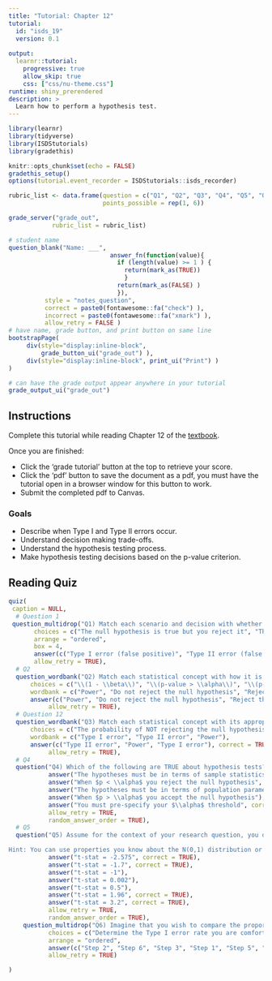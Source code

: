 ```yaml
---
title: "Tutorial: Chapter 12"
tutorial:
  id: "isds_19"
  version: 0.1
  
output:
  learnr::tutorial:
    progressive: true
    allow_skip: true
    css: ["css/nu-theme.css"]
runtime: shiny_prerendered
description: >
  Learn how to perform a hypothesis test.
---
```


```r
library(learnr)
library(tidyverse)
library(ISDStutorials)
library(gradethis)

knitr::opts_chunk$set(echo = FALSE)
gradethis_setup()
options(tutorial.event_recorder = ISDStutorials::isds_recorder)

```


```r
rubric_list <- data.frame(question = c("Q1", "Q2", "Q3", "Q4", "Q5", "Q6"),
                          points_possible = rep(1, 6))

grade_server("grade_out", 
            rubric_list = rubric_list)
```


```r
# student name
question_blank("Name: ___",
                            answer_fn(function(value){
                              if (length(value) >= 1 ) {
                                return(mark_as(TRUE))
                                }
                              return(mark_as(FALSE) )
                              }),
          style = "notes_question",
          correct = paste0(fontawesome::fa("check") ),
          incorrect = paste0(fontawesome::fa("xmark") ),
          allow_retry = FALSE )
# have name, grade button, and print button on same line
bootstrapPage(
     div(style="display:inline-block",
         grade_button_ui("grade_out") ),
     div(style="display:inline-block", print_ui("Print") )
)

# can have the grade output appear anywhere in your tutorial
grade_output_ui("grade_out")
```

## Instructions

Complete this tutorial while reading Chapter 12 of the [textbook](https://nustat.github.io/intro-stat-ds/12-hypothesis-tests.html).

Once you are finished:

-   Click the 'grade tutorial' button at the top to retrieve your score.
-   Click the 'pdf' button to save the document as a pdf, you must have the tutorial open in a browser window for this button to work.
-   Submit the completed pdf to Canvas.


### Goals

-   Describe when Type I and Type II errors occur.
-   Understand decision making trade-offs.
-   Understand the hypothesis testing process.
-   Make hypothesis testing decisions based on the p-value criterion.

## Reading Quiz

```r
quiz(
 caption = NULL,
  # Question 1
 question_multidrop("Q1) Match each scenario and decision with whether it corresponds to a Type I or II error.",
       choices = c("The null hypothesis is true but you reject it", "The defendant is guilty but not convicted", "You decide to go to the party but it is not fun", "You decide to stay home but you miss out on a fun party", "The pregnancy test comes back positive but you are not pregnant", "The defendant is innocent but convicted", "The null hypothesis is false but you do not reject it", "The pregnancy test comes back negative but you are pregnant"),
       arrange = "ordered",
       box = 4,
       answer(c("Type I error (false positive)", "Type II error (false negative)", "Type I error (false positive)", "Type II error (false negative)", "Type I error (false positive)", "Type I error (false positive)", "Type II error (false negative)", "Type II error (false negative)"), correct = TRUE),
       allow_retry = TRUE),
  # Q2
  question_wordbank("Q2) Match each statistical concept with how it is represented in mathematical symbols.",
      choices = c("\\(1 - \\beta\\)", "\\(p-value > \\alpha\\)", "\\(p-value < \\alpha\\)", "\\(\\alpha\\)", "\\(\\beta\\)"),
      wordbank = c("Power", "Do not reject the null hypothesis", "Reject the null hypothesis", "Type I error", "Type II error"),
      answer(c("Power", "Do not reject the null hypothesis", "Reject the null hypothesis", "Type I error", "Type II error"), correct = TRUE),
           allow_retry = TRUE),
  # Question 12
  question_wordbank("Q3) Match each statistical concept with its appropriate definition.",
      choices = c("The probability of NOT rejecting the null hypothesis when it is FALSE", "The probability of rejecting the null hypothesis when it is FALSE", "The probability of rejecting the null hypothesis when it is TRUE"),
      wordbank = c("Type I error", "Type II error", "Power"),
      answer(c("Type II error", "Power", "Type I error"), correct = TRUE),
           allow_retry = TRUE),
  # Q4
  question("Q4) Which of the following are TRUE about hypothesis tests? Select all that apply.",
           answer("The hypotheses must be in terms of sample statistics"),
           answer("When $p < \\alpha$ you reject the null hypothesis", correct = TRUE),
           answer("The hypotheses must be in terms of population parameters", correct = TRUE),
           answer("When $p > \\alpha$ you accept the null hypothesis"),
           answer("You must pre-specify your $\\alpha$ threshold", correct = TRUE),
           allow_retry = TRUE,
           random_answer_order = TRUE),
  # Q5
  question("Q5) Assume for the context of your research question, you decide you are comfortable with a 10% Type I error rate. Which of the following test-statistic values, if observed and calculated from your data, would lead you to reject the null hypothesis? Assume you are conducting a two-sided hypothesis test for a proportion, so you can compare your test statistic to the N(0,1) distribution.

Hint: You can use properties you know about the N(0,1) distribution or you can use the function pnorm() to actually compute the two-sided p-values in R. ",
           answer("t-stat = -2.575", correct = TRUE),
           answer("t-stat = -1.7", correct = TRUE),
           answer("t-stat = -1"),
           answer("t-stat = 0.002"),
           answer("t-stat = 0.5"),
           answer("t-stat = 1.96", correct = TRUE),
           answer("t-stat = 3.2", correct = TRUE),
           allow_retry = TRUE,
           random_answer_order = TRUE),
    question_multidrop("Q6) Imagine that you wish to compare the proportion of NU students ($\\pi_s$) vs. faculty ($\\pi_f$) that support universal healthcare.  Reorder each step in the right column to be in the appropriate order for conducting a hypothesis test to test whether there is a difference in support rates.",
           choices = c("Determine the Type I error rate you are comfortable with", "Conclude that there is a difference among students vs. faculty in support of universal healthcare if \\(p<\\alpha\\)", "Determine the sampling distribution of \\( \\frac{ (\\hat{\\pi_s}- \\hat{\\pi_f}) - (\\pi_s - \\pi_f) }{ \\sqrt{ \\frac{\\hat{\\pi_0}(1-\\hat{\\pi_0})}{n_s} +\\frac{\\hat{\\pi_0}(1-\\hat{\\pi_0})}{n_f} } } \\)",  "Specify \\(H_0:\\pi_s = \\pi_f\\) vs \\(H_A: \\pi_s \\ne`1 \\pi_f \\)", "Compute your p-value", "Compute the value of \\( \\frac{ \\hat{\\pi_s}- \\hat{\\pi_f}}{ \\sqrt{ \\frac{\\hat{\\pi_0}(1-\\hat{\\pi_0})}{n_s} +\\frac{\\hat{\\pi_0}(1-\\hat{\\pi_0})}{n_f} } } \\) observed in your data"),
           arrange = "ordered",
           answer(c("Step 2", "Step 6", "Step 3", "Step 1", "Step 5", "Step 4"), correct = TRUE),
           allow_retry = TRUE)

)

```
